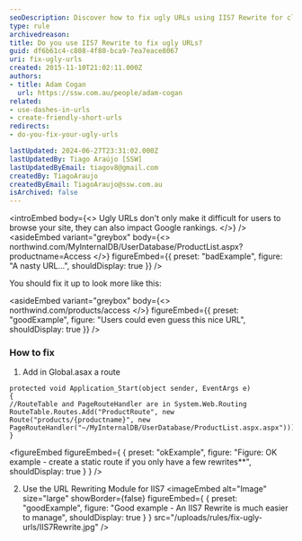 ```yaml
---
seoDescription: Discover how to fix ugly URLs using IIS7 Rewrite for cleaner, SEO-friendly links
type: rule
archivedreason:
title: Do you use IIS7 Rewrite to fix ugly URLs?
guid: df6b61c4-c808-4f80-bca9-7ea7eace8067
uri: fix-ugly-urls
created: 2015-11-10T21:02:11.000Z
authors:
- title: Adam Cogan
  url: https://ssw.com.au/people/adam-cogan
related:
- use-dashes-in-urls
- create-friendly-short-urls
redirects:
- do-you-fix-your-ugly-urls

lastUpdated: 2024-06-27T23:31:02.000Z
lastUpdatedBy: Tiago Araújo [SSW]
lastUpdatedByEmail: tiagov8@gmail.com
createdBy: TiagoAraujo
createdByEmail: TiagoAraujo@ssw.com.au
isArchived: false
---
```


<introEmbed
  body={<>
Ugly URLs don't only make it difficult for users to browse your site, they can also impact Google rankings.
  </>}
/>
<asideEmbed
  variant="greybox"
  body={<>
    northwind.com/MyInternalDB/UserDatabase/ProductList.aspx?productname=Access
  </>}
  figureEmbed={{
    preset: "badExample",
    figure: "A nasty URL...",
    shouldDisplay: true
  }}
/>

You should fix it up to look more like this:

<asideEmbed
  variant="greybox"
  body={<>
    northwind.com/products/access
  </>}
  figureEmbed={{
    preset: "goodExample",
    figure: "Users could even guess this nice URL",
    shouldDisplay: true
  }}
/>

### How to fix

1. Add in Global.asax a route

``` aspnet
protected void Application_Start(object sender, EventArgs e)
{
//RouteTable and PageRouteHandler are in System.Web.Routing
RouteTable.Routes.Add("ProductRoute", new Route("products/{productname}", new PageRouteHandler("~/MyInternalDB/UserDatabase/ProductList.aspx.aspx")));
}
```
<figureEmbed figureEmbed={ {
  preset: "okExample",
  figure: "Figure: OK example - create a static route if you only have a few rewrites**",
  shouldDisplay: true
} } />


2. Use the URL Rewriting Module for IIS7
<imageEmbed
  alt="Image"
  size="large"
  showBorder={false}
  figureEmbed={ {
    preset: "goodExample",
    figure: "Good example - An IIS7 Rewrite is much easier to manage",
    shouldDisplay: true
  } }
  src="/uploads/rules/fix-ugly-urls/IIS7Rewrite.jpg"
/>

